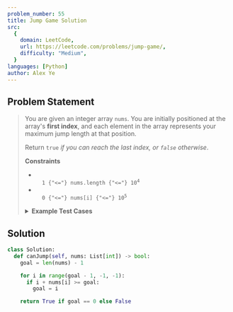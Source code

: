 ```yaml
---
problem_number: 55
title: Jump Game Solution
src:
  {
    domain: LeetCode,
    url: https://leetcode.com/problems/jump-game/,
    difficulty: "Medium",
  }
languages: [Python]
author: Alex Ye
---
```


## Problem Statement

<blockquote src={frontmatter.src_url}>

You are given an integer array `nums`. You are initially positioned at the array's **first index**, and each element in the array represents your maximum jump length at that position.

Return `true` _if you can reach the last index, or `false` otherwise_.

**Constraints**

- <code>
    1 {"<="} nums.length {"<="} 10<sup>4</sup>
  </code>
- <code>
    0 {"<="} nums[i] {"<="} 10<sup>5</sup>
  </code>

<details>
<summary><strong>Example Test Cases</strong></summary>

**Example 1:**

```
Input: nums = [2,3,1,1,4]
Output: true
Explanation: Jump 1 step from index 0 to 1, then 3 steps to the last index.
```

**Example 2:**

```
Input: nums = [3,2,1,0,4]
Output: false
Explanation: You will always arrive at index 3 no matter what. Its maximum jump length is 0, which makes it impossible to reach the last index.
```

</details>
</blockquote>

## Solution

```python
class Solution:
  def canJump(self, nums: List[int]) -> bool:
    goal = len(nums) - 1

    for i in range(goal - 1, -1, -1):
      if i + nums[i] >= goal:
        goal = i

    return True if goal == 0 else False
```
